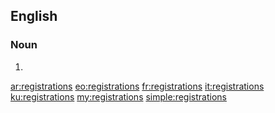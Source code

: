 ==English==

===Noun===
{{head|en|plural}}

# {{plural of|registration|lang=en}}

[[ar:registrations]]
[[eo:registrations]]
[[fr:registrations]]
[[it:registrations]]
[[ku:registrations]]
[[my:registrations]]
[[simple:registrations]]